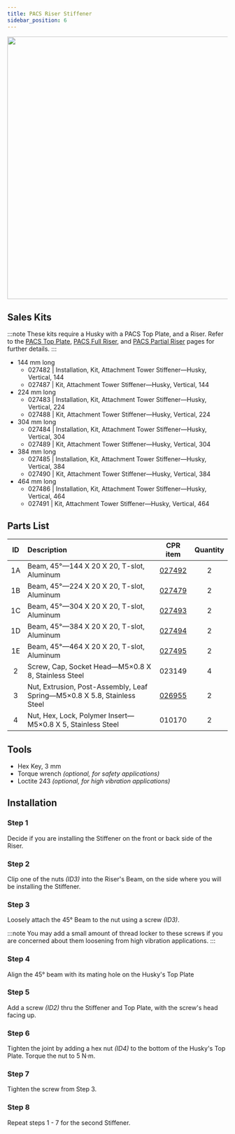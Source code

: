 ```yaml
---
title: PACS Riser Stiffener
sidebar_position: 6
---
```


<center>
  <img
    src="/img/robot_husky_28.png"
    width="600"
  />
</center>

## Sales Kits

:::note
These kits require a Husky with a PACS Top Plate, and a Riser.
Refer to the [PACS Top Plate](./pacs_top_plate_husky), [PACS Full Riser](./pacs_riser_full_husky), and [PACS Partial Riser](./packs_riser_partial_husky) pages for further details.
:::

- 144 mm long
  - 027482 | Installation, Kit, Attachment Tower Stiffener—Husky, Vertical, 144
  - 027487 | Kit, Attachment Tower Stiffener—Husky, Vertical, 144
- 224 mm long
  - 027483 | Installation, Kit, Attachment Tower Stiffener—Husky, Vertical, 224
  - 027488 | Kit, Attachment Tower Stiffener—Husky, Vertical, 224
- 304 mm long
  - 027484 | Installation, Kit, Attachment Tower Stiffener—Husky, Vertical, 304
  - 027489 | Kit, Attachment Tower Stiffener—Husky, Vertical, 304
- 384 mm long
  - 027485 | Installation, Kit, Attachment Tower Stiffener—Husky, Vertical, 384
  - 027490 | Kit, Attachment Tower Stiffener—Husky, Vertical, 384
- 464 mm long
  - 027486 | Installation, Kit, Attachment Tower Stiffener—Husky, Vertical, 464
  - 027491 | Kit, Attachment Tower Stiffener—Husky, Vertical, 464

## Parts List

| ID  | Description                                                              |                       CPR item                       | Quantity |
| :-: | :----------------------------------------------------------------------- | :--------------------------------------------------: | :------: |
| 1A  | Beam, 45°—144 X 20 X 20, T-slot, Aluminum                                | [027492](/assets/clearpath_robotics_027492-TDS1.pdf) |    2     |
| 1B  | Beam, 45°—224 X 20 X 20, T-slot, Aluminum                                | [027479](/assets/clearpath_robotics_027479-TDS1.pdf) |    2     |
| 1C  | Beam, 45°—304 X 20 X 20, T-slot, Aluminum                                | [027493](/assets/clearpath_robotics_027493-TDS1.pdf) |    2     |
| 1D  | Beam, 45°—384 X 20 X 20, T-slot, Aluminum                                | [027494](/assets/clearpath_robotics_027494-TDS1.pdf) |    2     |
| 1E  | Beam, 45°—464 X 20 X 20, T-slot, Aluminum                                | [027495](/assets/clearpath_robotics_027495-TDS1.pdf) |    2     |
|  2  | Screw, Cap, Socket Head—M5×0.8 X 8, Stainless Steel                      |                        023149                        |    4     |
|  3  | Nut, Extrusion, Post-Assembly, Leaf Spring—M5×0.8 X 5.8, Stainless Steel | [026955](/assets/clearpath_robotics_027492-TDS1.pdf) |    2     |
|  4  | Nut, Hex, Lock, Polymer Insert—M5×0.8 X 5, Stainless Steel               |                        010170                        |    2     |

## Tools

- Hex Key, 3 mm
- Torque wrench _(optional, for safety applications)_
- Loctite 243 _(optional, for high vibration applications)_

## Installation

### Step 1

Decide if you are installing the Stiffener on the front or back side of the Riser.

### Step 2

Clip one of the nuts _(ID3)_ into the Riser's Beam, on the side where you will be installing the Stiffener.

### Step 3

Loosely attach the 45° Beam to the nut using a screw _(ID3)_.

:::note
You may add a small amount of thread locker to these screws if you are concerned about them loosening from high vibration applications.
:::

### Step 4

Align the 45° beam with its mating hole on the Husky's Top Plate

### Step 5

Add a screw _(ID2)_ thru the Stiffener and Top Plate, with the screw's head facing up.

### Step 6

Tighten the joint by adding a hex nut _(ID4)_ to the bottom of the Husky's Top Plate.
Torque the nut to 5 N·m.

### Step 7

Tighten the screw from Step 3.

### Step 8

Repeat steps 1 - 7 for the second Stiffener.

